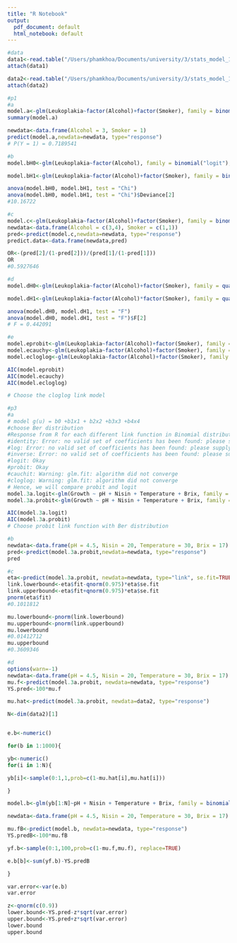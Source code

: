 ```yaml
---
title: "R Notebook"
output:
  pdf_document: default
  html_notebook: default
---
```


```r
#data
data1<-read.table("/Users/phamkhoa/Documents/university/3/stats_model_1/w4/leukoplakia.txt", sep="\t", dec=".", header=TRUE)
attach(data1)

data2<-read.table("/Users/phamkhoa/Documents/university/3/stats_model_1/w4/applejuiceCRA7152.txt", sep="\t", dec=".", header=TRUE)
attach(data2)
```


```r
#p1
#a
model.a<-glm(Leukoplakia~factor(Alcohol)+factor(Smoker), family = binomial("logit"), data1)
summary(model.a)

newdata<-data.frame(Alcohol = 3, Smoker = 1)
predict(model.a,newdata=newdata, type="response")
# P(Y = 1) = 0.7189541 
```

```r
#b
model.bH0<-glm(Leukoplakia~factor(Alcohol), family = binomial("logit"), data1)

model.bH1<-glm(Leukoplakia~factor(Alcohol)+factor(Smoker), family = binomial("logit"), data1)

anova(model.bH0, model.bH1, test = "Chi")
anova(model.bH0, model.bH1, test = "Chi")$Deviance[2]
#10.16722
```

```r
#c
model.c<-glm(Leukoplakia~factor(Alcohol)+factor(Smoker), family = binomial("logit"), data1)
newdata<-data.frame(Alcohol = c(3,4), Smoker = c(1,1))
pred<-predict(model.c,newdata=newdata, type="response")
predict.data<-data.frame(newdata,pred)

OR<-(pred[2]/(1-pred[2]))/(pred[1]/(1-pred[1]))
OR
#0.5927646
```

```r
#d
model.dH0<-glm(Leukoplakia~factor(Alcohol)+factor(Smoker), family = quasibinomial("logit"), data1)

model.dH1<-glm(Leukoplakia~factor(Alcohol)*factor(Smoker), family = quasibinomial("logit"), data1)

anova(model.dH0, model.dH1, test = "F")
anova(model.dH0, model.dH1, test = "F")$F[2]
# F = 0.442091
```

```r
#e
model.eprobit<-glm(Leukoplakia~factor(Alcohol)+factor(Smoker), family = binomial("probit"), data1)
model.ecauchy<-glm(Leukoplakia~factor(Alcohol)+factor(Smoker), family = binomial("cauchit"), data1)
model.ecloglog<-glm(Leukoplakia~factor(Alcohol)+factor(Smoker), family = binomial("cloglog"), data1)

AIC(model.eprobit)
AIC(model.ecauchy)
AIC(model.ecloglog)

# Choose the cloglog link model
```

```r
#p3
#a
# model g(u) = b0 +b1x1 + b2x2 +b3x3 +b4x4
#choose Ber distribution
#Response from R for each different link function in Binomial distribution
#identity: Error: no valid set of coefficients has been found: please supply starting values
#log: Error: no valid set of coefficients has been found: please supply starting values
#inverse: Error: no valid set of coefficients has been found: please supply starting values
#logit: Okay
#probit: Okay
#cauchit: Warning: glm.fit: algorithm did not converge
#cloglog: Warning: glm.fit: algorithm did not converge
# Hence, we will compare probit and logit
model.3a.logit<-glm(Growth ~ pH + Nisin + Temperature + Brix, family = binomial("logit"), data2)
model.3a.probit<-glm(Growth ~ pH + Nisin + Temperature + Brix, family = binomial("probit"), data2)

AIC(model.3a.logit)
AIC(model.3a.probit)
# Choose probit link function with Ber distribution

```
```r
#b
newdata<-data.frame(pH = 4.5, Nisin = 20, Temperature = 30, Brix = 17)
pred<-predict(model.3a.probit,newdata=newdata, type="response")
pred
```

```r
#c
eta<-predict(model.3a.probit, newdata=newdata, type="link", se.fit=TRUE)
link.lowerbound<-eta$fit-qnorm(0.975)*eta$se.fit
link.upperbound<-eta$fit+qnorm(0.975)*eta$se.fit
pnorm(eta$fit)
#0.1011812 

mu.lowerbound<-pnorm(link.lowerbound)
mu.upperbound<-pnorm(link.upperbound)
mu.lowerbound
#0.01412712 
mu.upperbound
#0.3609346 
```


```r
#d
options(warn=-1)
newdata<-data.frame(pH = 4.5, Nisin = 20, Temperature = 30, Brix = 17)
mu.f<-predict(model.3a.probit, newdata=newdata, type="response")
YS.pred<-100*mu.f

mu.hat<-predict(model.3a.probit, newdata=data2, type="response")

N<-dim(data2)[1]


e.b<-numeric()

for(b in 1:1000){

yb<-numeric()
for(i in 1:N){

yb[i]<-sample(0:1,1,prob=c(1-mu.hat[i],mu.hat[i]))

}

model.b<-glm(yb[1:N]~pH + Nisin + Temperature + Brix, family = binomial("probit"), data=data2)

newdata<-data.frame(pH = 4.5, Nisin = 20, Temperature = 30, Brix = 17)

mu.fB<-predict(model.b, newdata=newdata, type="response")
YS.predB<-100*mu.fB

yf.b<-sample(0:1,100,prob=c(1-mu.f,mu.f), replace=TRUE)

e.b[b]<-sum(yf.b)-YS.predB

}

var.error<-var(e.b)
var.error

z<-qnorm(c(0.9))
lower.bound<-YS.pred-z*sqrt(var.error)
upper.bound<-YS.pred+z*sqrt(var.error)
lower.bound
upper.bound


```

